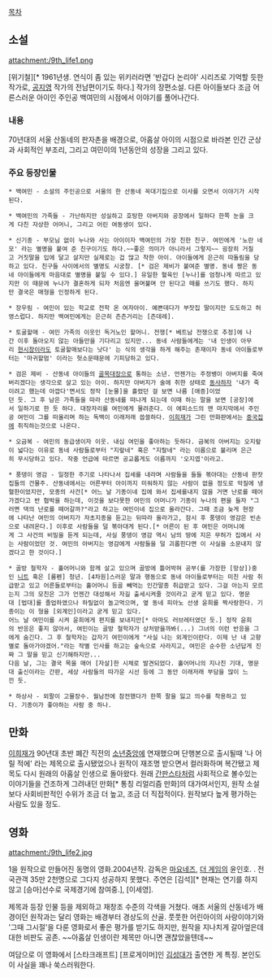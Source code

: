 [[목차]]
== 소설 ==
attachment:/9th_life1.png

[위기철][* 1961년생. 연식이 좀 있는 위키러라면 '반갑다 논리야' 시리즈로 기억할 듯한 작가로, [[공지영]] 작가의 전남편이기도 하다.] 작가의 장편소설. 다른 아이들보다 조금 어른스러운 아이인 주인공 백여민의 시점에서 이야기를 풀어나간다. 

=== 내용 ===
70년대의 서울 산동네의 판자촌을 배경으로, 아홉살 아이의 시점으로 바라본 인간 군상과 사회적인 부조리, 그리고 여민이의 1년동안의 성장을 그리고 있다. 

=== 주요 등장인물 ===
 * 백여민 - 소설의 주인공으로 서울의 한 산동네 꼭대기집으로 이사를 오면서 이야기가 시작된다. 

 * 백여민의 가족들 - 가난하지만 성실하고 호탕한 아버지와 공장에서 일하다 한쪽 눈을 크게 다친 자상한 어머니, 그리고 어린 여동생이 있다. 

 * 신기종 - 부모님 없이 누나와 사는 아이이자 백여민의 가장 친한 친구. 여민에게 '노란 네모' 라는 별명을 붙여 준 친구이기도 하다.~~좋은 의미가 아니라서 그렇지~~ 굉장히 거칠고 거짓말을 입에 달고 살지만 실제로는 겁 많고 착한 아이. 아이들에게 은근히 따돌림을 당하고 있다. 친구들 사이에서의 별명도 시궁창. [* 검은 제비가 붙여준 별명. 동네 짱은 동네 아이들에게 마음대로 별명을 붙일 수 있다.] 유일한 혈육인 [누나]를 엄청나게 따르고 있지만 이 때문에 누나가 결혼하게 되자 처음엔 울며불며 안 된다고 떼를 쓰기도 했다. 하지만 결국은 매형을 인정하게 된다.

 * 장우림 - 여민이 있는 학교로 전학 온 여자아이. 예쁜데다가 부잣집 딸이지만 도도하고 허영스럽다. 하지만 백여민에게는 은근히 츤츤거리는 [츤데레].

 * 토굴할매 - 여민 가족의 이웃인 독거노인 할머니. 전쟁[* 베트남 전쟁으로 추정]에 나간 이후 돌아오지 않는 아들만을 기다리고 있지만... 동네 사람들에게는 '내 인생이 아무리 [[현시창]]이라도 토굴할매보다는 낫다' 는 식의 생각을 하게 해주는 존재이자 동네 아이들로부터는 '마귀할멈' 이라는 헛소문때문에 기피당하고 있다.

 * 검은 제비 - 산동네 아이들의 [[골목대장]]으로 통하는 소년. 언젠가는 주정뱅이 아버지를 죽여버리겠다는 생각으로 살고 있는 아이. 하지만 아버지가 술에 취한 상태로 [[동사]]하자 '내가 죽이려고 했는데 아깝다'면서도 정작 [눈물]을 흘렸던 걸 보면 나름 [애증]이었던 듯. 그 후 남은 가족들을 따라 산동네를 떠나게 되는데 이때 하는 말을 보면 [공장]에서 일하기로 한 듯 하다. 대장자리를 여민에게 물려준다. 이 에피소드의 맨 마지막에서 주인공 여민이 그를 떠올리며 하는 독백이 이래저래 씁쓸하다. [[이희재]]가 그린 만화판에서는 [[중국집]]에 취직하는것으로 나온다.

 * 오금복 - 여민의 동급생이자 이웃. 내심 여민을 좋아하는 듯하다. 금복의 아버지는 오지랖이 넓다는 이유로 동네 사람들로부터 "지랖네" 혹은 "지랄네" 라는 이름으로 불리며 은근히 무시당하고 있다. 작중 언급에 따르면 공교롭게도 이름까지 '오지엽'이라고.

 * 풍뎅이 영감 - 일정한 주기로 나타나서 집세를 내라며 사람들을 들들 볶아대는 산동네 판잣집들의 건물주. 산동네에서는 어른부터 아이까지 미워하지 않는 사람이 없을 정도로 악질에 냉혈한이었지만, 모종의 사건[* 어느 날 기종이네 집에 와서 집세를내지 않을 거면 난로를 떼어가겠다고 반 협박을 하는데, 이것을 보다못한 여민의 어머니가 기종이 누나의 편을 들자 "그러면 댁의 난로를 떼어갈까?"라고 하고는 여민이네 집으로 올라간다. 그때 조금 늦게 현장에 나타난 여민의 아버지가 자초지종을 듣고는 뒤따라 올라가고, 잠시 후 풍뎅이 영감은 빈손으로 내려온다.] 이후로 사람들을 덜 볶아대게 된다.[* 어른이 된 후 여민은 어머니에게 그 사건의 비밀을 듣게 되는데, 사실 풍뎅이 영감 역시 남의 땅에 지은 무허가 집에서 사는 사람이었던 것. 여민의 아버지는 영감에게 사람들을 덜 괴롭힌다면 이 사실을 소문내지 않겠다고 한 것이다.]

 * 골방 철학자 - 홀어머니와 함께 살고 있으며 골방에 틀어박혀 공부(를 가장한 [망상])중인 [[니트]] 혹은 [룸펜] 청년. [4차원]스러운 말과 행동으로 동네 아이들로부터는 미친 사람 취급받고 있고 어른들로부터는 홀어머니 등골 빼먹는 인간말종 취급받고 있다. 그걸 아는지 모르는지 그의 모친은 그가 언젠간 대성해서 자길 출세시켜줄 것이라고 굳게 믿고 있다. 명문대 [법대]를 졸업하였으나 하릴없이 놀고먹으며, 옆 동네 피아노 선생 윤희를 짝사랑한다. 기종이는 이 형을 [외계인]이라고 굳게 믿고 있다.
 어느 날 여민이를 시켜 윤희에게 편지를 보내지만[* 아마도 러브레터였던 듯.] 정작 윤희의 반응은 좋지 않아서, 여민이는 골방 철학자가 상처받을까봐(...) 그녀의 이런 반응을 그에게 숨긴다. 그 후 철학자는 갑자기 여민이에게 "사실 나는 외계인이란다. 이제 난 내 고향별로 돌아가야겠어."라는 작별 인사를 하고는 숲속으로 사라지고, 여민은 순수한 소년답게 진짜 그 말을 믿고 신기해하지만... 
 다음 날, 그는 결국 목을 매어 [자살]한 시체로 발견되었다. 홀어머니의 지나친 기대, 명문대 출신이라는 간판, 세상 사람들의 따가운 시선 등에 그 동안 이래저래 부담을 많이 느낀 듯.

 * 하상사 - 외팔이 고물장수. 월남전에 참전했다가 한쪽 팔을 잃고 의수를 착용하고 있다. 기종이가 좋아하는 사람 중 하나.


== 만화 ==

[[이희재]]가 90년대 초반 폐간 직전의 [[소년중앙]]에 연재했으며 단행본으로 출시될때 '나 어릴 적에' 라는 제목으로 출시됐었으나 원작이 재조명 받으면서 컬러화하며 복간됐고 제목도 다시 원래의 아홉살 인생으로 돌아왔다.
원래 [[간판스타]]처럼 사회적으로 볼수있는 이야기들을 건조하게 그려내던 만화[* 통칭 리얼리즘 만화]의 대가여서인지, 원작 소설보다 사회비판적인 수위가 조금 더 높고, 조금 더 직접적이다. 원작보다 높게 평가하는 사람도 있을 정도.


== 영화 ==
attachment:/9th_life2.jpg

1을 원작으로 만들어진 동명의 영화.2004년작. 감독은 [[마요네즈]], [[더 게임]]의 윤인호. . 전국관객 35만 2천명으로 그다지 성공하지 못했다. 주연은 [김석][* 현재는 연기를 하지 않고 [승마]선수로 국제경기에 참여중.], [이세영].

제목과 등장 인물 등을 제외하고 재창조 수준의 각색을 거쳤다. 애초 서울의 산동네가 배경이던 원작과는 달리 영화는 배경부터 경상도의 산골.
풋풋한 어린아이의 사랑이야기와 '그때 그시절'을 다룬 영화로서 좋은 평가를 받기도 하지만, 원작을 지나치게 갈아엎은데 대한 비판도 공존.
~~아홉살 인생이란 제목만 아니면 괜찮았을텐데~~

여담으로 이 영화에서 [스타크래프트] [프로게이머]인 [[김성대]]가 출연한 게 특징. 본인도 이 사실을 꽤나 쑥스러워한다.

